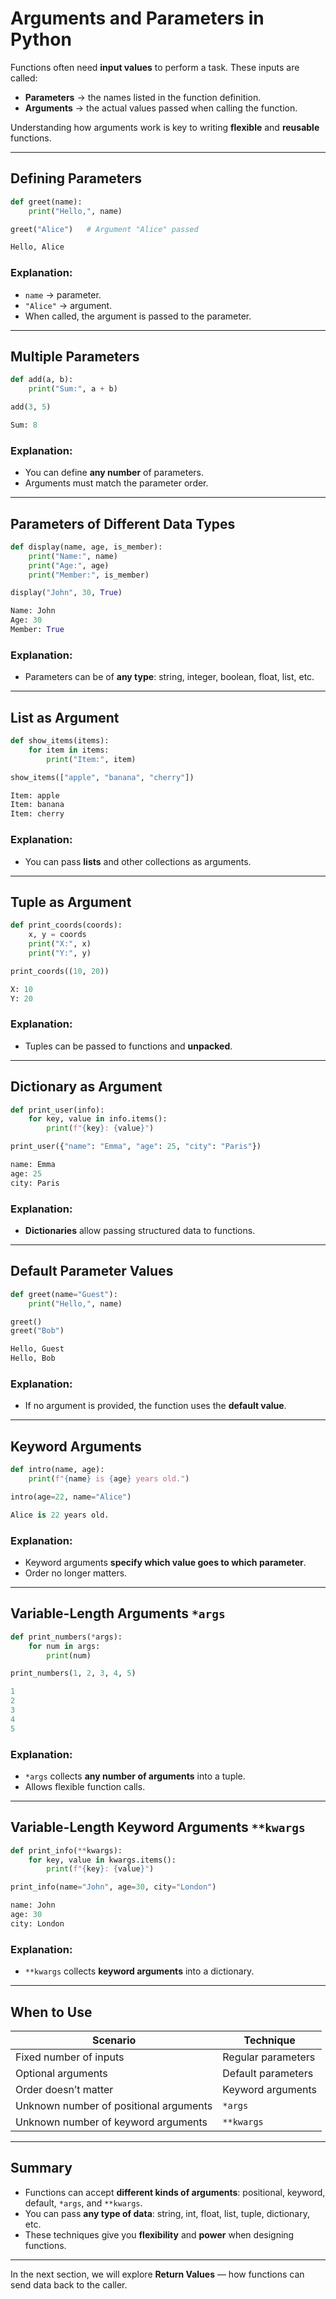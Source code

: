 # Arguments and Parameters in Python

Functions often need **input values** to perform a task. These inputs are called:

- **Parameters** → the names listed in the function definition.
- **Arguments** → the actual values passed when calling the function.

Understanding how arguments work is key to writing **flexible** and **reusable** functions.

---

## Defining Parameters

```python filename="params_basic.py" {2, 3, 4, 5, 6}
def greet(name):
    print("Hello,", name)

greet("Alice")   # Argument "Alice" passed
```

```python filename="output.txt"
Hello, Alice
```

### Explanation:

- `name` → parameter.
- `"Alice"` → argument.
- When called, the argument is passed to the parameter.

---

## Multiple Parameters

```python filename="params_multiple.py" {2, 3, 4, 5, 6}
def add(a, b):
    print("Sum:", a + b)

add(3, 5)
```

```python filename="output.txt"
Sum: 8
```

### Explanation:

- You can define **any number** of parameters.
- Arguments must match the parameter order.

---

## Parameters of Different Data Types

```python filename="params_types.py" {2, 3, 4, 5, 6, 7, 8}
def display(name, age, is_member):
    print("Name:", name)
    print("Age:", age)
    print("Member:", is_member)

display("John", 30, True)
```

```python filename="output.txt"
Name: John
Age: 30
Member: True
```

### Explanation:

- Parameters can be of **any type**: string, integer, boolean, float, list, etc.

---

## List as Argument

```python filename="params_list.py" {2, 3, 4, 5, 6}
def show_items(items):
    for item in items:
        print("Item:", item)

show_items(["apple", "banana", "cherry"])
```

```python filename="output.txt"
Item: apple
Item: banana
Item: cherry
```

### Explanation:

- You can pass **lists** and other collections as arguments.

---

## Tuple as Argument

```python filename="params_tuple.py" {2, 3, 4, 5, 6}
def print_coords(coords):
    x, y = coords
    print("X:", x)
    print("Y:", y)

print_coords((10, 20))
```

```python filename="output.txt"
X: 10
Y: 20
```

### Explanation:

- Tuples can be passed to functions and **unpacked**.

---

## Dictionary as Argument

```python filename="params_dict.py" {2, 3, 4, 5, 6, 7}
def print_user(info):
    for key, value in info.items():
        print(f"{key}: {value}")

print_user({"name": "Emma", "age": 25, "city": "Paris"})
```

```python filename="output.txt"
name: Emma
age: 25
city: Paris
```

### Explanation:

- **Dictionaries** allow passing structured data to functions.

---

## Default Parameter Values

```python filename="params_default.py" {2, 3, 4, 5, 6}
def greet(name="Guest"):
    print("Hello,", name)

greet()
greet("Bob")
```

```python filename="output.txt"
Hello, Guest
Hello, Bob
```

### Explanation:

- If no argument is provided, the function uses the **default value**.

---

## Keyword Arguments

```python filename="params_keyword.py" {2, 3, 4, 5, 6}
def intro(name, age):
    print(f"{name} is {age} years old.")

intro(age=22, name="Alice")
```

```python filename="output.txt"
Alice is 22 years old.
```

### Explanation:

- Keyword arguments **specify which value goes to which parameter**.
- Order no longer matters.

---

## Variable-Length Arguments `*args`

```python filename="params_args.py" {2, 3, 4, 5, 6, 7}
def print_numbers(*args):
    for num in args:
        print(num)

print_numbers(1, 2, 3, 4, 5)
```

```python filename="output.txt"
1
2
3
4
5
```

### Explanation:

- `*args` collects **any number of arguments** into a tuple.
- Allows flexible function calls.

---

## Variable-Length Keyword Arguments `**kwargs`

```python filename="params_kwargs.py" {2, 3, 4, 5, 6, 7}
def print_info(**kwargs):
    for key, value in kwargs.items():
        print(f"{key}: {value}")

print_info(name="John", age=30, city="London")
```

```python filename="output.txt"
name: John
age: 30
city: London
```

### Explanation:

- `**kwargs` collects **keyword arguments** into a dictionary.

---

## When to Use

| Scenario                               | Technique          |
| -------------------------------------- | ------------------ |
| Fixed number of inputs                 | Regular parameters |
| Optional arguments                     | Default parameters |
| Order doesn’t matter                   | Keyword arguments  |
| Unknown number of positional arguments | `*args`            |
| Unknown number of keyword arguments    | `**kwargs`         |

---

## Summary

- Functions can accept **different kinds of arguments**: positional, keyword, default, `*args`, and `**kwargs`.
- You can pass **any type of data**: string, int, float, list, tuple, dictionary, etc.
- These techniques give you **flexibility** and **power** when designing functions.

---

In the next section, we will explore **Return Values** — how functions can send data back to the caller.
